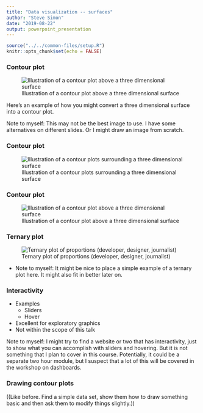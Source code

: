 ```yaml
---
title: "Data visualization -- surfaces"
author: "Steve Simon"
date: "2019-08-22"
output: powerpoint_presentation
---
```


```r
source("../../common-files/setup.R")
knitr::opts_chunk$set(echo = FALSE)
```


### Contour plot

![Illustration of a contour plot above a three dimensional surface](../images/external/contour-plot.png)

<div class="notes">

Here's an example of how you might convert a three dimensional surface into a contour plot.

Note to myself: This may not be the best image to use. I have some alternatives on different slides. Or I might draw an image from scratch.

</div>

### Contour plot

![Illustration of a contour plots surrounding a three dimensional surface](../images/external/contour-plot-alternate1.png)

### Contour plot

![Illustration of a contour plot above a three dimensional surface](../images/external/contour-plot-alternate2.png)

### Ternary plot

![Ternary plot of proportions (developer, designer, journalist)](../images/external/ternary-diagram.png)

<div class="notes">

+ Note to myself: It might be nice to place a simple example of a ternary plot here. It might also fit in better later on.

</div>

### Interactivity

+ Examples
  + Sliders
  + Hover
+ Excellent for exploratory graphics
+ Not within the scope of this talk

<div class="notes">

Note to myself: I might try to find a website or two that has interactivity, just to show what you can accomplish with sliders and hovering. But it is not something that I plan to cover in this course. Potentially, it could be a separate two hour module, but I suspect that a lot of this will be covered in the workshop on dashboards.

</div>

### Drawing contour plots

((Like before. Find a simple data set, show them how to draw something basic and then ask them to modify things slightly.))